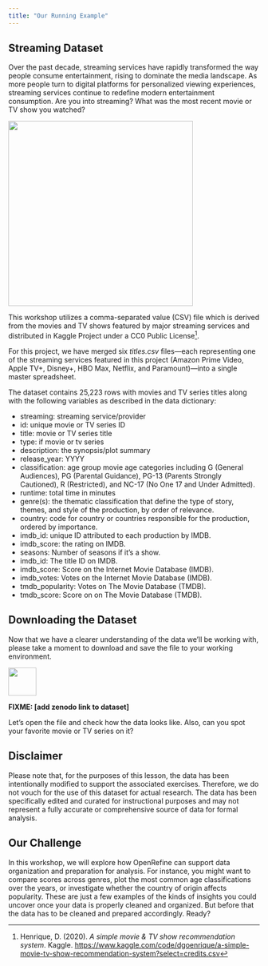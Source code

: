 ```yaml
---
title: "Our Running Example"
---
```


## Streaming Dataset

Over the past decade, streaming services have rapidly transformed the way people consume entertainment, rising to dominate the media landscape. As more people turn to digital platforms for personalized viewing experiences, streaming services continue to redefine modern entertainment consumption. Are you into streaming? What was the most recent movie or TV show you watched?

![](images/streaming-services.png){width="370"}

This workshop utilizes a comma-separated value (CSV) file which is derived from the movies and TV shows featured by major streaming services and distributed in Kaggle Project under a CC0 Public License[^1].

[^1]: Henrique, D. (2020). *A simple movie & TV show recommendation system*. Kaggle. <https://www.kaggle.com/code/dgoenrique/a-simple-movie-tv-show-recommendation-system?select=credits.csv>

For this project, we have merged six *titles.csv* files—each representing one of the streaming services featured in this project (Amazon Prime Video, Apple TV+, Disney+, HBO Max, Netflix, and Paramount)—into a single master spreadsheet.

The dataset contains 25,223 rows with movies and TV series titles along with the following variables as described in the data dictionary:

-   streaming: streaming service/provider
-   id: unique movie or TV series ID
-   title: movie or TV series title
-   type: if movie or tv series
-   description: the synopsis/plot summary
-   release_year: YYYY
-   classification: age group movie age categories including G (General Audiences), PG (Parental Guidance), PG-13 (Parents Strongly Cautioned), R (Restricted), and NC-17 (No One 17 and Under Admitted).
-   runtime: total time in minutes
-   genre(s): the thematic classification that define the type of story, themes, and style of the production, by order of relevance.
-   country: code for country or countries responsible for the production, ordered by importance.
-   imdb_id: unique ID attributed to each production by IMDB.
-   imdb_score: the rating on IMDB.
-   seasons: Number of seasons if it's a show.
-   imdb_id: The title ID on IMDB.
-   imdb_score: Score on the Internet Movie Database (IMDB).
-   imdb_votes: Votes on the Internet Movie Database (IMDB).
-   tmdb_popularity: Votes on The Movie Database (TMDB).
-   tmdb_score: Score on on The Movie Database (TMDB).

## Downloading the Dataset

Now that we have a clearer understanding of the data we'll be working with, please take a moment to download and save the file to your working environment.

![](images/download-icon.png){width="56"}

**FIXME: \[add zenodo link to dataset\]**

Let's open the file and check how the data looks like. Also, can you spot your favorite movie or TV series on it?

::: {.callout-important collapse="true"}
## Disclaimer

Please note that, for the purposes of this lesson, the data has been intentionally modified to support the associated exercises. Therefore, we do not vouch for the use of this dataset for actual research. The data has been specifically edited and curated for instructional purposes and may not represent a fully accurate or comprehensive source of data for formal analysis.
:::

## Our Challenge

In this workshop, we will explore how OpenRefine can support data organization and preparation for analysis. For instance, you might want to compare scores across genres, plot the most common age classifications over the years, or investigate whether the country of origin affects popularity. These are just a few examples of the kinds of insights you could uncover once your data is properly cleaned and organized. But before that the data has to be cleaned and prepared accordingly. Ready?

